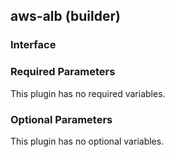 ## aws-alb (builder)

### Interface

### Required Parameters

This plugin has no required variables.

### Optional Parameters

This plugin has no optional variables.
